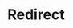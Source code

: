 ---
layout: src/layouts/Redirect.astro
title: Redirect
redirect: /docs/best-practices/self-hosted-octopus/high-availability
pubDate:  2024-07-02
navSearch: false
navSitemap: false
navMenu: false
---